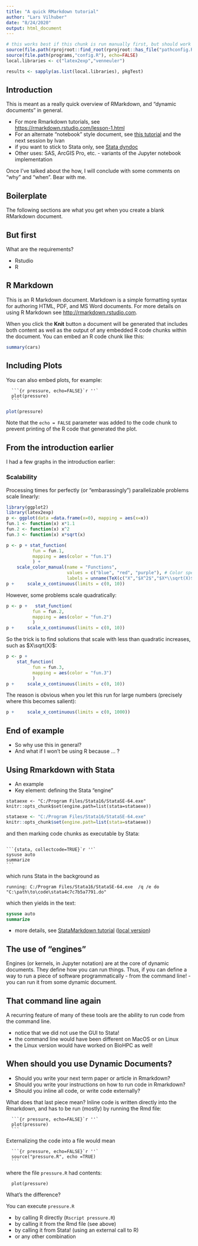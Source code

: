 ```yaml
---
title: "A quick RMarkdown tutorial"
author: "Lars Vilhuber"
date: "8/24/2020"
output: html_document
---
```


```r
# this works best if this chunk is run manually first, but should work generally as well.
source(file.path(rprojroot::find_root(rprojroot::has_file("pathconfig.R")),"pathconfig.R"),echo=TRUE)
source(file.path(programs,"config.R"), echo=FALSE)
local.libraries <- c("latex2exp","venneuler")

results <- sapply(as.list(local.libraries), pkgTest)

```

## Introduction

This is meant as a really quick overview of RMarkdown, and "dynamic documents" in general.

- For more Rmarkdown tutorials, see [https://rmarkdown.rstudio.com/lesson-1.html](https://rmarkdown.rstudio.com/lesson-1.html)
- For an alternate "notebook" style document, see [this tutorial](https://www.dataquest.io/blog/jupyter-notebook-tutorial/) and the next session by Ivan
- if you want to stick to Stata only, see [Stata dyndoc](https://www.stata.com/features/overview/markdown/)
- Other uses: SAS, ArcGIS Pro, etc. - variants of the Jupyter notebook implementation

Once I've talked about the how, I will conclude with some comments on "why" and "when". Bear with me.

## Boilerplate

The following sections are what you get when you create a blank RMarkdown document.

## But first

What are the requirements? 

- Rstudio
- R

## R Markdown

This is an R Markdown document. Markdown is a simple formatting syntax for authoring HTML, PDF, and MS Word documents. For more details on using R Markdown see <http://rmarkdown.rstudio.com>.

When you click the **Knit** button a document will be generated that includes both content as well as the output of any embedded R code chunks within the document. You can embed an R code chunk like this:

```r
summary(cars)
```

## Including Plots

You can also embed plots, for example:

````
  ```{r pressure, echo=FALSE}`r ''`
  plot(pressure)
  ```
````

```r
plot(pressure)
```

Note that the `echo = FALSE` parameter was added to the code chunk to prevent printing of the R code that generated the plot.

## From the introduction earlier

I had a few graphs in the introduction earlier:

### Scalability


Processing times for perfectly (or "embarassingly") parallelizable problems scale linearly: 

```r
library(ggplot2)
library(latex2exp)
p <- ggplot(data =data.frame(x=0), mapping = aes(x=x))
fun.1 <- function(x) x*1.1
fun.2 <- function(x) x^2
fun.3 <- function(x) x*sqrt(x)

p <- p + stat_function(
          fun = fun.1,
          mapping = aes(color = "fun.1")
          ) +
    scale_color_manual(name = "Functions",
                       values = c("blue", "red", "purple"), # Color specification
                       labels = unname(TeX(c("X","$X^2$","$X*\\sqrt(X)$"))))
p +     scale_x_continuous(limits = c(0, 10)) 

```

However, some problems scale quadratically:


```r
p <- p +   stat_function(
          fun = fun.2,
          mapping = aes(color = "fun.2")
          ) 
p +     scale_x_continuous(limits = c(0, 10)) 
```

So the trick is to find solutions that scale with less than quadratic increases, such as $X\sqrt(X)$:

```r
p <- p +
    stat_function(
          fun = fun.3,
          mapping = aes(color = "fun.3")
          ) 
p +     scale_x_continuous(limits = c(0, 10)) 
```

The reason is obvious when you let this run for large numbers (precisely where this becomes salient):

```r
p +     scale_x_continuous(limits = c(0, 1000)) 
```


## End of example

- So why use this in general? 
- And what if I won't be using R because ... ?


## Using Rmarkdown with Stata

- An example
- Key element: defining the Stata "engine"

```
stataexe <- "C:/Program Files/Stata16/StataSE-64.exe"
knitr::opts_chunk$set(engine.path=list(stata=stataexe))
```

```r
stataexe <- "C:/Program Files/Stata16/StataSE-64.exe"
knitr::opts_chunk$set(engine.path=list(stata=stataexe))
```
and then marking code chunks as executable by Stata:

````

```{stata, collectcode=TRUE}`r ''`
sysuse auto
summarize
```
````
which runs Stata in the background as

```
running: C:/Program Files/Stata16/StataSE-64.exe  /q /e do
"C:\path\to\code\stata4c7c7b5a7791.do"
```
which then yields in the text:

```stata
sysuse auto
summarize
```

- more details, see [StataMarkdown tutorial](https://www.ssc.wisc.edu/~hemken/Stataworkshops/Stata%20and%20R%20Markdown/StataMarkdown.html) ([local version](../external/StataMarkdown.html))

## The use of "engines"

Engines (or kernels, in Jupyter notation) are at the core of dynamic documents. They define how you can run things. Thus, if you can define a way to run a piece of software programmatically - from the command line! - you can run it from some dynamic document.

## That command line again

A recurring feature of many of these tools are the ability to run code from the command line.

- notice that we did not use the GUI to Stata!
- the command line would have been different on MacOS or on Linux
- the Linux version would have worked on BioHPC as well!

## When should you use Dynamic Documents?

- Should you write your next term paper or article in Rmarkdown?
- Should you write your instructions on how to run code in Rmarkdown?
- Should you inline all code, or write code externally?

What does that last piece mean? Inline code is written directly into the Rmarkdown, and has to be run (mostly) by running the Rmd file:

````
  ```{r pressure, echo=FALSE}`r ''`
  plot(pressure)
  ```
````

Externalizing the code into a file would mean

````
  ```{r pressure, echo=FALSE}`r ''`
  source("pressure.R", echo =TRUE)
  ```
````
where the file `pressure.R` had contents:
```
  plot(pressure)
```

What's the difference?

You can execute `pressure.R` 

- by calling R directly (`Rscript pressure.R`)
- by calling it from the Rmd file (see above)
- by calling it from Stata! (using an external call to R) 
- or any other combination



